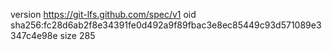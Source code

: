 version https://git-lfs.github.com/spec/v1
oid sha256:fc28d6ab2f8e34391fe0d492a9f89fbac3e8ec85449c93d571089e3347c4e98e
size 285

